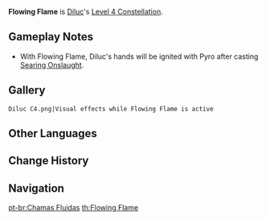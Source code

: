 {{Constellation Infobox
|image       = Constellation Flowing Flame.png
|description = Casting [[Searing Onslaught]] in rhythm greatly increases damage dealt.<br />2s after casting [[Searing Onslaught]], casting the next Searing Onslaught in the combo deals 40% additional DMG. This effect lasts for 2s.
|level       = 4
|character   = Diluc
|utility1    = Percentage DMG Increase
}}
'''Flowing Flame''' is [[Diluc]]'s [[Level 4 Constellation]].

==Gameplay Notes==
* With Flowing Flame, Diluc's hands will be ignited with Pyro after casting [[Searing Onslaught]].

==Gallery==
<gallery hideaddbutton="true" captionalign="center">
 Diluc C4.png|Visual effects while Flowing Flame is active
</gallery>

==Other Languages==
{{Other Languages
|en      = Flowing Flame
|zhs     = 流火焦灼
|zhs_rm  = Liúhuǒ jiāozhuó
|zht     = 流火焦灼
|zht_rm  = Liúhuǒ jiāozhuó
|zh_tl   = Flowing Flame
|ja      = 流火焼灼
|ja_rm   = Ryuuka Shoushaku{{Assumed}}
|ja_tl   = Flowing Fire Cautery
|ko      = 유화의 화상
|ko_rm   = Yuhwa-ui Hwasang
|ko_tl   = Burn of Meteor
|es      = Flujo llameante
|es_tl   = Flaming Flow
|fr      = Flamme courante
|fr_tl   = Flowing Flame
|ru      = Палящая комета
|ru_tl   = 
|th      = Flowing Flame
|vi      = Lòng Như Lửa Đốt
|vi_tl   = Heart Like Burning Fire
|de      = Fließende Flamme
|de_tl   = Flowing Flame
|id      = Flowing Flame
|pt      = Chamas Fluidas
|pt_tl   = Fluid Flames
}}

==Change History==
{{Change History|1.0}}

==Navigation==
{{Talent Navbox|Diluc}}

[[pt-br:Chamas Fluidas]]
[[th:Flowing Flame]]
